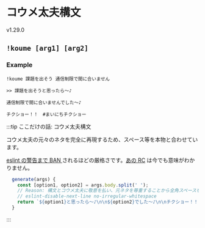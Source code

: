 # コウメ太夫構文

<span class="badge badge--success">v1.29.0</span>

## `!koume [arg1] [arg2]`

### Example

`!koume 課題を出そう 通信制限で間に合いません`

```
>> 課題を出そうと思ったら〜♪

通信制限で間に合いませんでした〜♪

チクショー！！　#まいにちチクショー
```

:::tip ここだけの話: コウメ太夫構文

コウメ太夫の元々のネタを完全に再現するため、スペース等を本物と合わせています。

[eslint の警告まで BAN ](https://github.com/approvers/OreOreBot2/blob/main/src/service/command/meme/koume.ts#L10-L15)されるほどの厳格さです。[あの RC](https://github.com/approvers/OreOreBot2/pull/584#discussion_r1032444190) は今でも意味がわかりません。

```ts
  generate(args) {
    const [option1, option2] = args.body.split(' ');
    // Reason: 構文とコウメ太夫に敬意を払い、元ネタを尊重することから全角スペースを使用したいのでeslintの警告をBANします。
    // eslint-disable-next-line no-irregular-whitespace
    return `${option1}と思ったら〜♪\n\n${option2}でした〜♪\n\nチクショー！！　#まいにちチクショー`;
  }
```

:::
